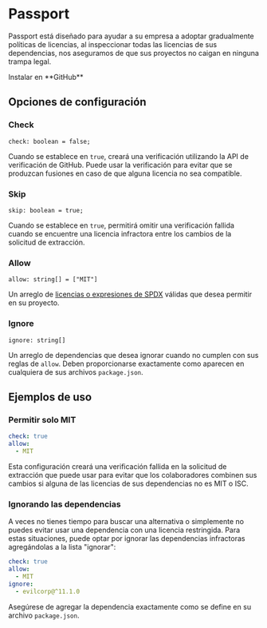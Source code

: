 
# <Passport size={96} /> Passport

Passport está diseñado para ayudar a su empresa a adoptar gradualmente políticas de licencias, al inspeccionar todas las licencias de sus dependencias, nos aseguramos de que sus proyectos no caigan en ninguna trampa legal.

<Install href="https://github.com/marketplace/hike-passport">
  Instalar en **GitHub**
</Install>

## Opciones de configuración

### Check

```tsx
check: boolean = false;
```

Cuando se establece en `true`, creará una verificación utilizando la API de verificación de GitHub. Puede usar la verificación para evitar que se produzcan fusiones en caso de que alguna licencia no sea compatible.

### Skip

```tsx
skip: boolean = true;
```

Cuando se establece en `true`, permitirá omitir una verificación fallida cuando se encuentre una licencia infractora entre los cambios de la solicitud de extracción.

### Allow

```tsx
allow: string[] = ["MIT"]
```

Un arreglo de [licencias o expresiones de SPDX](https://spdx.org/licenses/) válidas que desea permitir en su proyecto.

### Ignore

```tsx
ignore: string[]
```

Un arreglo de dependencias que desea ignorar cuando no cumplen con sus reglas de `allow`. Deben proporcionarse exactamente como aparecen en cualquiera de sus archivos `package.json`.

## Ejemplos de uso

### Permitir solo MIT

```yaml filename=".github/passport.yaml"
check: true
allow:
  - MIT
```

Esta configuración creará una verificación fallida en la solicitud de extracción que puede usar para evitar que los colaboradores combinen sus cambios si alguna de las licencias de sus dependencias no es MIT o ISC.

### Ignorando las dependencias

A veces no tienes tiempo para buscar una alternativa o simplemente no puedes evitar usar una dependencia con una licencia restringida. Para estas situaciones, puede optar por ignorar las dependencias infractoras agregándolas a la lista "ignorar":

```yaml filename=".github/passport.yaml"
check: true
allow:
  - MIT
ignore:
  - evilcorp@^11.1.0
```

Asegúrese de agregar la dependencia exactamente como se define en su archivo `package.json`.
